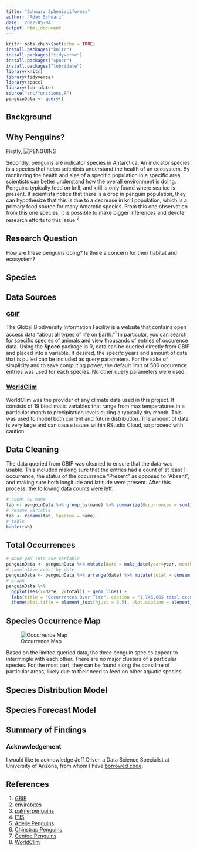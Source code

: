 ```yaml
---
title: "Schwarz Sphenisciformes"
author: "Adam Schwarz"
date: '2022-05-04'
output: html_document
---
```


```r
knitr::opts_chunk$set(echo = TRUE)
install.packages("knitr")
install.packages("tidyverse")
install.packages("spocc")
install.packages("lubridate")
library(knitr)
library(tidyverse)
library(spocc)
library(lubridate)
source("src/functions.R")
penguinData <- query()
```

## Background

## Why Penguins?

Firstly, ![PENGUINS](https://afar-production.imgix.net/uploads/images/afar_post_headers/images/cTfuWAUJoH/original_penguin-arctic-antarctica-2.jpg)

Secondly, penguins are indicator species in Antarctica. An indicator species is a species that helps scientists understand the health of an ecosystem. By monitoring the health and size of a specific population in a specific area, scientists can better understand how the overall environment is doing. Penguins typically feed on krill, and krill is only found where sea ice is present. If scientists notice that there is a drop in penguin population, they can hypothesize that this is due to a decrease in krill population, which is a primary food source for many Antarctic species. From this one observation from this one species, it is possible to make bigger inferences and devote research efforts to this issue.^2^

## Research Question

How are these penguins doing? Is there a concern for their habitat and ecosystem?

## Species

## Data Sources

### [GBIF](gbif.org)

The Global Biodiversity Information Facility is a website that contains open access data "about all types of life on Earth."^1^ In particular, you can search for specific species of animals and view thousands of entries of occurence data. Using the **Spocc** package in R, data can be queried directly from GBIF and placed into a variable. If desired, the specifc years and amount of data that is pulled can be included as query parameters. For the sake of simplicity and to save computing power, the default limit of 500 occurence entries was used for each species. No other query parameters were used.

### [WorldClim](https://www.worldclim.org/data/bioclim.html)

WorldClim was the provider of any climate data used in this project. It consists of 19 bioclimatic variables that range from max temperatures in a particular month to precipitation levels during a typically dry month. This was used to model both current and future distribution. The amount of data is very large and can cause issues within RStudio Cloud, so proceed with caution.

## Data Cleaning

The data queried from GBIF was cleaned to ensure that the data was usable. This included making sure that the entries had a count of at least 1 occurrence, the status of the occurrence "Present" as opposed to "Absent", and making sure both longitude and latitude were present. After this process, the following data counts were left:

```r
# count by name
tab <- penguinData %>% group_by(name) %>% summarize(Occurrences = sum(individualCount))
# rename variable
tab <- rename(tab, Species = name)
# table
kable(tab)

```

## Total Occurrences
```r
# make ymd into one variable
penguinData <- penguinData %>% mutate(date = make_date(year=year, month=month, day=day))
# cumulative count by date
penguinData <- penguinData %>% arrange(date) %>% mutate(total = cumsum(individualCount))
# graph
penguinData %>% 
  ggplot(aes(x=date, y=total)) + geom_line() + 
  labs(title = "Occurrences Over Time", caption = "1,746,665 total occurrences of Adelie, Chinstrap, and Gentoo penguins", x="Date", y="Total Occurrences") +
  theme(plot.title = element_text(hjust = 0.5), plot.caption = element_text(hjust=0.5))
```

## Species Occurrence Map

![Occurrence Map](https://raw.githubusercontent.com/insp3ctre/schwarz-sphenisciformes/main/output/penguinsZoomed.jpg)

Based on the limited queried data, the three penguin species appear to intermingle with each other. There are no major clusters of a particular species. For the most part, they can be found along the coastline of particular areas, likely due to their need to feed on other aquatic species.

## Species Distribution Model

## Species Forecast Model

## Summary of Findings

### Acknowledgement

I would like to acknowledge Jeff Oliver, a Data Science Specialist at University of Arizona, from whom I have [borrowed code](https://github.com/jcoliver/biodiversity-sdm-lesson).

## References

1.  [GBIF](gbif.org)
2.  [envirobites](https://envirobites.org/2021/02/09/penguins-and-conservation-how-penguins-can-help-us-conserve-an-entire-ecosystem/)
3.  [palmerpenguins](https://allisonhorst.github.io/palmerpenguins/)
4.  [ITIS](https://www.itis.gov/servlet/SingleRpt/SingleRpt?search_topic=TSN&search_value=174449#null)
5.  [Adelie Penguins](https://www.antarctica.gov.au/about-antarctica/animals/penguins/adelie-penguins/)
6.  [Chinstrap Penguins](https://www.antarctica.gov.au/about-antarctica/animals/penguins/chinstrap-penguins/)
7.  [Gentoo Penguins](https://www.antarctica.gov.au/about-antarctica/animals/penguins/gentoo-penguins/)
8.  [WorldClim](https://www.worldclim.org/data/bioclim.html)
